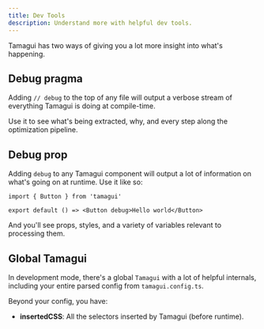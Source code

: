 ```yaml
---
title: Dev Tools
description: Understand more with helpful dev tools.
---
```


Tamagui has two ways of giving you a lot more insight into what's happening.

## Debug pragma

Adding `// debug` to the top of any file will output a verbose stream of everything Tamagui is doing at compile-time.

Use it to see what's being extracted, why, and every step along the optimization pipeline.

## Debug prop

Adding `debug` to any Tamagui component will output a lot of information on what's going on at runtime. Use it like so:

```tsx
import { Button } from 'tamagui'

export default () => <Button debug>Hello world</Button>
```

And you'll see props, styles, and a variety of variables relevant to processing them.

## Global Tamagui

In development mode, there's a global `Tamagui` with a lot of helpful internals, including your entire parsed config from `tamagui.config.ts`.

Beyond your config, you have:

- **insertedCSS**: All the selectors inserted by Tamagui (before runtime).
